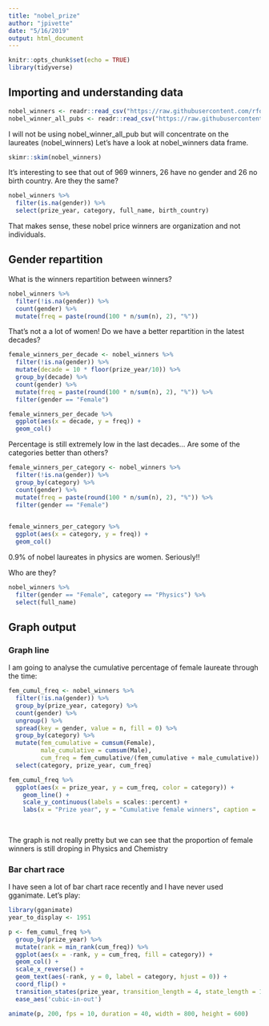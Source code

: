 ```yaml
---
title: "nobel_prize"
author: "jpivette"
date: "5/16/2019"
output: html_document
---
```


```r
knitr::opts_chunk$set(echo = TRUE)
library(tidyverse)

```

## Importing and understanding data

```r
nobel_winners <- readr::read_csv("https://raw.githubusercontent.com/rfordatascience/tidytuesday/master/data/2019/2019-05-14/nobel_winners.csv")
nobel_winner_all_pubs <- readr::read_csv("https://raw.githubusercontent.com/rfordatascience/tidytuesday/master/data/2019/2019-05-14/nobel_winner_all_pubs.csv")

```

I will not be using nobel_winner_all_pub but will concentrate on the laureates (nobel_winners)
Let's have a look at nobel_winners data frame.

```r
skimr::skim(nobel_winners)
```


It's interesting to see that out of 969 winners, 26 have no gender and 26 no birth country. Are they the same?

```r
nobel_winners %>% 
  filter(is.na(gender)) %>% 
  select(prize_year, category, full_name, birth_country)
```

That makes sense, these nobel price winners are organization and not individuals.

## Gender repartition

What is the winners repartition between winners?

```r
nobel_winners %>% 
  filter(!is.na(gender)) %>% 
  count(gender) %>% 
  mutate(freq = paste(round(100 * n/sum(n), 2), "%"))
```

That's not a a lot of women! Do we have a better repartition in the latest decades?

```r
female_winners_per_decade <- nobel_winners %>% 
  filter(!is.na(gender)) %>% 
  mutate(decade = 10 * floor(prize_year/10)) %>% 
  group_by(decade) %>% 
  count(gender) %>% 
  mutate(freq = paste(round(100 * n/sum(n), 2), "%")) %>% 
  filter(gender == "Female")

female_winners_per_decade %>% 
  ggplot(aes(x = decade, y = freq)) + 
  geom_col() 

```

Percentage is still extremely low in the last decades...
Are some of the categories better than others?

```r
female_winners_per_category <- nobel_winners %>% 
  filter(!is.na(gender)) %>% 
  group_by(category) %>% 
  count(gender) %>% 
  mutate(freq = paste(round(100 * n/sum(n), 2), "%")) %>% 
  filter(gender == "Female")

  
female_winners_per_category %>% 
  ggplot(aes(x = category, y = freq)) + 
  geom_col() 

```

0.9% of nobel laureates in physics are women. Seriously!!

Who are they?
```r
nobel_winners %>% 
  filter(gender == "Female", category == "Physics") %>% 
  select(full_name)
```

## Graph output

### Graph line
I am going to analyse the cumulative percentage of female laureate through the time:

```r
fem_cumul_freq <- nobel_winners %>% 
  filter(!is.na(gender)) %>% 
  group_by(prize_year, category) %>% 
  count(gender) %>% 
  ungroup() %>% 
  spread(key = gender, value = n, fill = 0) %>% 
  group_by(category) %>% 
  mutate(fem_cumulative = cumsum(Female),
         male_cumulative = cumsum(Male),
         cum_freq = fem_cumulative/(fem_cumulative + male_cumulative)) %>% 
  select(category, prize_year, cum_freq)

fem_cumul_freq %>% 
  ggplot(aes(x = prize_year, y = cum_freq, color = category)) + 
    geom_line() + 
    scale_y_continuous(labels = scales::percent) +
    labs(x = "Prize year", y = "Cumulative female winners", caption = '')
  
  

```

The graph is not really pretty but we can see that the proportion of female winners is still droping in Physics and Chemistry

### Bar chart race

I have seen a lot of bar chart race recently and I have never used gganimate. Let's play:

```r
library(gganimate)
year_to_display <- 1951

p <- fem_cumul_freq %>% 
  group_by(prize_year) %>% 
  mutate(rank = min_rank(cum_freq)) %>% 
  ggplot(aes(x = -rank, y = cum_freq, fill = category)) +
  geom_col() +
  scale_x_reverse() +
  geom_text(aes(-rank, y = 0, label = category, hjust = 0)) +
  coord_flip() +
  transition_states(prize_year, transition_length = 4, state_length = 1) + 
  ease_aes('cubic-in-out')

animate(p, 200, fps = 10, duration = 40, width = 800, height = 600)
```

